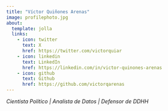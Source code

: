```yaml
---
title: "Víctor Quiñones Arenas"
image: profilephoto.jpg
about:
  template: jolla
  links:
    - icon: twitter
      text: X
      href: https://twitter.com/victorquiar
    - icon: linkedin
      text: LinkedIn
      href: https://linkedin.com/in/victor-quinones-arenas
    - icon: github
      text: Github
      href: https://github.com/victorqarenas
---
```


*Cientista Político \| Analista de Datos \| Defensor de DDHH*
